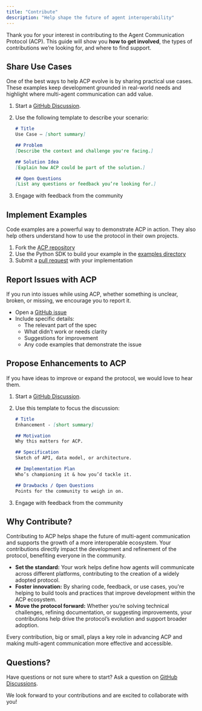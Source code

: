 ```yaml
---
title: "Contribute"
description: "Help shape the future of agent interoperability"
---
```


Thank you for your interest in contributing to the Agent Communication Protocol (ACP). This guide will show you **how to get involved**, the types of contributions we’re looking for, and where to find support.

## Share Use Cases

One of the best ways to help ACP evolve is by sharing practical use cases. These examples keep development grounded in real-world needs and highlight where multi-agent communication can add value.

1. Start a [GitHub Discussion](https://github.com/i-am-bee/acp/discussions).
2. Use the following template to describe your scenario:

   ```md
   # Title  
   Use Case – [short summary]  
   
   ## Problem  
   [Describe the context and challenge you're facing.]  
   
   ## Solution Idea  
   [Explain how ACP could be part of the solution.]  
   
   ## Open Questions  
   [List any questions or feedback you’re looking for.] 
   ```
3. Engage with feedback from the community

## Implement Examples

Code examples are a powerful way to demonstrate ACP in action. They also help others understand how to use the protocol in their own projects.

1. Fork the [ACP repository](https://github.com/i-am-bee/acp)
2. Use the Python SDK to build your example in the [examples directory](https://github.com/i-am-bee/acp/tree/main/examples/python)
3. Submit a [pull request](https://github.com/i-am-bee/acp/pulls) with your implementation

## Report Issues with ACP

If you run into issues while using ACP, whether something is unclear, broken, or missing, we encourage you to report it.

- Open a [GitHub issue](https://github.com/i-am-bee/acp/issues)
- Include specific details:
  - The relevant part of the spec
  - What didn’t work or needs clarity
  - Suggestions for improvement
  - Any code examples that demonstrate the issue

## Propose Enhancements to ACP

If you have ideas to improve or expand the protocol, we would love to hear them.

1. Start a [GitHub Discussion](https://github.com/i-am-bee/acp/discussions).
2. Use this template to focus the discussion:

   ```md
   # Title  
   Enhancement - [short summary]
   
   ## Motivation
   Why this matters for ACP.
   
   ## Specification
   Sketch of API, data model, or architecture.
   
   ## Implementation Plan
   Who’s championing it & how you’d tackle it.
   
   ## Drawbacks / Open Questions
   Points for the community to weigh in on.
   ```
3. Engage with feedback from the community

## Why Contribute?

Contributing to ACP helps shape the future of multi-agent communication and supports the growth of a more interoperable ecosystem. Your contributions directly impact the development and refinement of the protocol, benefiting everyone in the community.

- **Set the standard:** Your work helps define how agents will communicate across different platforms, contributing to the creation of a widely adopted protocol.
- **Foster innovation:** By sharing code, feedback, or use cases, you're helping to build tools and practices that improve development within the ACP ecosystem.
- **Move the protocol forward:** Whether you’re solving technical challenges, refining documentation, or suggesting improvements, your contributions help drive the protocol’s evolution and support broader adoption.

Every contribution, big or small, plays a key role in advancing ACP and making multi-agent communication more effective and accessible.

## Questions?

Have questions or not sure where to start? Ask a question on [GitHub Discussions](https://github.com/i-am-bee/acp/discussions/categories/q-a).

We look forward to your contributions and are excited to collaborate with you\!